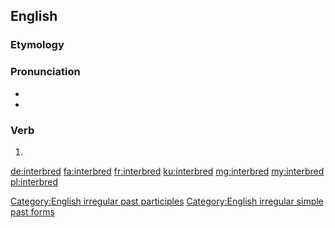 ==English==

===Etymology===
{{prefix|inter|bred|lang=en}}

===Pronunciation===
* {{IPA|/ɪnterˈbrɛd/|lang=en}}
* {{audio|en-us-interbred.ogg|Audio (US)|lang=en}}

===Verb===
{{head|en|verb form}}

# {{en-past of|interbreed}}

[[Category:English irregular past participles]]
[[Category:English irregular simple past forms]]

[[de:interbred]]
[[fa:interbred]]
[[fr:interbred]]
[[ku:interbred]]
[[mg:interbred]]
[[my:interbred]]
[[pl:interbred]]